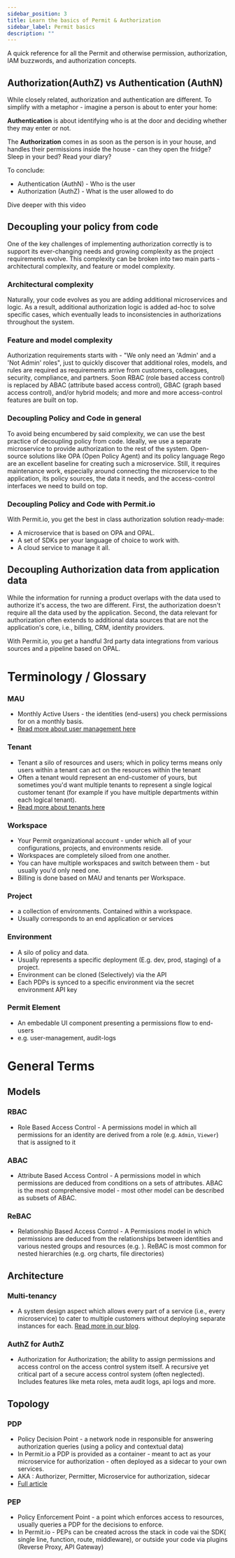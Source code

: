 ```yaml
---
sidebar_position: 3
title: Learn the basics of Permit & Authorization
sidebar_label: Permit basics
description: ""
---
```


A quick reference for all the Permit and otherwise permission, authorization, IAM buzzwords, and authorization concepts.

## Authorization(AuthZ) vs Authentication (AuthN)

While closely related, authorization and authentication are different.
To simplify with a metaphor - imagine a person is about to enter your home:

**Authentication** is about identifying who is at the door and deciding whether they may enter or not.

The **Authorization** comes in as soon as the person is in your house, and handles their permissions inside the house -
can they open the fridge? Sleep in your bed? Read your diary?

To conclude:

- Authentication (AuthN) - Who is the user
- Authorization (AuthZ) - What is the user allowed to do

Dive deeper with this video

## Decoupling your policy from code

One of the key challenges of implementing authorization correctly is to support its ever-changing needs and growing complexity as the project requirements evolve.
This complexity can be broken into two main parts - architectural complexity, and feature or model complexity.

### Architectural complexity

Naturally, your code evolves as you are adding additional microservices and logic. As a result, additional authorization logic is added ad-hoc to solve specific cases, which eventually leads to inconsistencies in authorizations throughout the system.

### Feature and model complexity

Authorization requirements starts with - &quot;We only need an 'Admin' and a 'Not Admin' roles&quot;, just to quickly discover that additional roles, models, and rules are required as requirements arrive from customers, colleagues, security, compliance, and partners.
Soon RBAC (role based access control) is replaced by ABAC (attribute based access control), GBAC (graph based access control), and/or hybrid models; and more and more access-control features are built on top.

### Decoupling Policy and Code in general

To avoid being encumbered by said complexity, we can use the best practice of decoupling policy from code.
Ideally, we use a separate microservice to provide authorization to the rest of the system.
Open-source solutions like OPA (Open Policy Agent) and its policy language Rego are an excellent baseline for creating such a microservice.
Still, it requires maintenance work, especially around connecting the microservice to the application, its policy sources, the data it needs, and the access-control interfaces we need to build on top.

### Decoupling Policy and Code with Permit.io

With Permit.io, you get the best in class authorization solution ready-made:

- A microservice that is based on OPA and OPAL.
- A set of SDKs per your language of choice to work with.
- A cloud service to manage it all.

## Decoupling Authorization data from application data

While the information for running a product overlaps with the data used to authorize it's access, the two are different.
First, the authorization doesn't require all the data used by the application.
Second, the data relevant for authorization often extends to additional data sources that are not the application's core, i.e., billing, CRM, identity providers.

With Permit.io, you get a handful 3rd party data integrations from various sources and a pipeline based on OPAL.

# Terminology / Glossary

### MAU

- Monthly Active Users - the identities (end-users) you check permissions for on a monthly basis.
- [Read more about user management here](/features/user-management)

### Tenant

- Tenant a silo of resources and users; which in policy terms means only users within a tenant can act on the resources within the tenant
- Often a tenant would represent an end-customer of yours, but sometimes you'd want multiple tenants to represent a single logical customer tenant (for example if you have multiple departments within each logical tenant).
- [Read more about tenants here](/features/multitenancy)

### Workspace

- Your Permit organizational account - under which all of your configurations, projects, and environments reside.
- Workspaces are completely siloed from one another.
- You can have multiple workspaces and switch between them - but usually you'd only need one.
- Billing is done based on MAU and tenants per Workspace.

### Project

- a collection of environments. Contained within a workspace.
- Usually corresponds to an end application or services

### Environment

- A silo of policy and data.
- Usually represents a specific deployment (E.g. dev, prod, staging) of a project.
- Environment can be cloned (Selectively) via the API
- Each PDPs is synced to a specific environment via the secret environment API key

### Permit Element

- An embedable UI component presenting a permissions flow to end-users
- e.g. user-management, audit-logs

# General Terms

## Models

### RBAC

- Role Based Access Control - A permissions model in which all permissions for an identity are derived from a role (e.g. `Admin`, `Viewer`) that is assigned to it

### ABAC

- Attribute Based Access Control - A permissions model in which permissions are deduced from conditions on a sets of attributes. ABAC is the most comprehensive model - most other model can be described as subsets of ABAC.

### ReBAC

- Relationship Based Access Control - A Permissions model in which permissions are deduced from the relationships between identities and various nested groups and resources (e.g. ). ReBAC is most common for nested hierarchies (e.g. org charts, file directories)

## Architecture

### Multi-tenancy

- A system design aspect which allows every part of a service (i.e., every microservice) to cater to multiple customers without deploying separate instances for each. <a href="https://www.permit.io/blog/multitenancy-in-cloud" target="_blank">
  Read more in our blog</a>.

### AuthZ for AuthZ

- Authorization for Authorization; the ability to assign permissions and access control on the access control system itself. A recursive yet critical part of a secure access control system (often neglected). Includes features like meta roles, meta audit logs, api logs and more.

## Topology

### PDP

- Policy Decision Point - a network node in responsible for answering authorization queries (using a policy and contextual data)
- In Permit.io a PDP is provided as a container - meant to act as your microservice for authorization - often deployed as a sidecar to your own services.
- AKA : Authorizer, Permitter, Microservice for authorization, sidecar
- [Full article](/overview/permit-basics#pdp)

### PEP

- Policy Enforcement Point - a point which enforces access to resources, usually queries a PDP for the decisions to enforce.
- In Permit.io - PEPs can be created across the stack in code vai the SDK( single line, function, route, middleware), or outside your code via plugins (Reverse Proxy, API Gateway)
